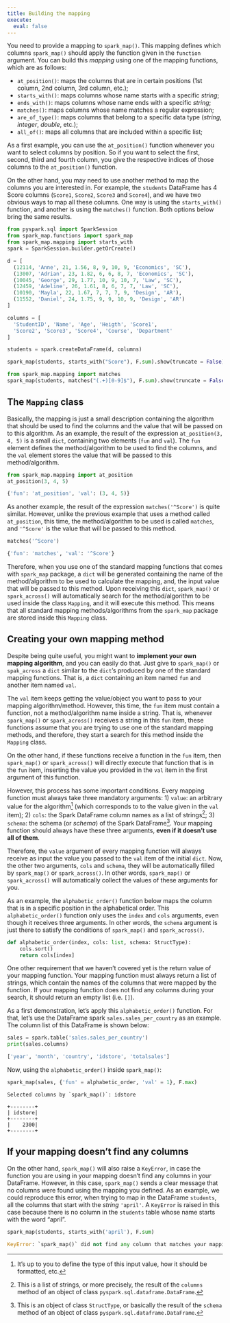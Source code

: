 ```yaml
---
title: Building the mapping
execute:
  eval: false
---
```


You need to provide a mapping to `spark_map()`. This mapping defines which columns `spark_map()` should apply the function given in the `function` argument. You can build this *mapping* using one of the mapping functions, which are as follows:

- `at_position()`: maps the columns that are in certain positions (1st column, 2nd column, 3rd column, etc.);
- `starts_with()`: maps columns whose name starts with a specific *string*;
- `ends_with()`: maps columns whose name ends with a specific *string*;
- `matches()`: maps columns whose name matches a regular expression;
- `are_of_type()`: maps columns that belong to a specific data type (*string*, *integer*, *double*, etc.);
- `all_of()`: maps all columns that are included within a specific list;

As a first example, you can use the `at_position()` function whenever you want to select columns by position. So if you want to select the first, second, third and fourth column, you give the respective indices of those columns to the `at_position()` function.

On the other hand, you may need to use another method to map the columns you are interested in. For example, the `students` DataFrame has 4 Score columns (`Score1`, `Score2`, `Score3` and `Score4`), and we have two obvious ways to map all these columns. One way is using the `starts_with()` function, and another is using the `matches()` function. Both options below bring the same results.

```python
from pyspark.sql import SparkSession
from spark_map.functions import spark_map
from spark_map.mapping import starts_with
spark = SparkSession.builder.getOrCreate()

d = [
  (12114, 'Anne', 21, 1.56, 8, 9, 10, 9, 'Economics', 'SC'),
  (13007, 'Adrian', 23, 1.82, 6, 6, 8, 7, 'Economics', 'SC'),
  (10045, 'George', 29, 1.77, 10, 9, 10, 7, 'Law', 'SC'),
  (12459, 'Adeline', 26, 1.61, 8, 6, 7, 7, 'Law', 'SC'),
  (10190, 'Mayla', 22, 1.67, 7, 7, 7, 9, 'Design', 'AR'),
  (11552, 'Daniel', 24, 1.75, 9, 9, 10, 9, 'Design', 'AR')
]

columns = [
  'StudentID', 'Name', 'Age', 'Heigth', 'Score1',
  'Score2', 'Score3', 'Score4', 'Course', 'Department'
] 

students = spark.createDataFrame(d, columns)

spark_map(students, starts_with("Score"), F.sum).show(truncate = False)
```

```python
from spark_map.mapping import matches
spark_map(students, matches("(.+)[0-9]$"), F.sum).show(truncate = False)
```


## The `Mapping` class

Basically, the mapping is just a small description containing the algorithm that should be used to find the columns and the value that will be passed on to this algorithm. As an example, the result of the expression `at_position(3, 4, 5)` is a small `dict`, containing two elements (`fun` and `val`). The `fun` element defines the method/algorithm to be used to find the columns, and the `val` element stores the value that will be passed to this method/algorithm.

```python
from spark_map.mapping import at_position
at_position(3, 4, 5)
```
```python
{'fun': 'at_position', 'val': (3, 4, 5)}
```

As another example, the result of the expression `matches('^Score')` is quite similar. However, unlike the previous example that uses a method called `at_position`, this time, the method/algorithm to be used is called `matches`, and `'^Score'` is the value that will be passed to this method.

```python
matches('^Score')
```
```python
{'fun': 'matches', 'val': '^Score'}
```

Therefore, when you use one of the standard mapping functions that comes with `spark_map` package, a `dict` will be generated containing the name of the method/algorithm to be used to calculate the mapping, and, the input value that will be passed to this method. Upon receiving this `dict`, `spark_map()` or `spark_across()` will automatically search for the method/algorithm to be used inside the class `Mapping`, and it will execute this method. This means that all standard mapping methods/algorithms from the `spark_map` package are stored inside this `Mapping` class.


## Creating your own mapping method

Despite being quite useful, you might want to **implement your own mapping algorithm**, and you can easily do that. Just give to `spark_map()` or `spak_across` a `dict` similar to the `dict`'s produced by one of the standard mapping functions. That is, a `dict` containing an item named `fun` and another item named `val`.

The `val` item keeps getting the value/object you want to pass to your mapping algorithm/method. However, this time, the `fun` item must contain a function, not a method/algorithm name inside a string. That is, whenever `spark_map()` or `spark_across()` receives a string in this `fun` item, these functions assume that you are trying to use one of the standard mapping methods, and therefore, they start a search for this method inside the `Mapping` class.

On the other hand, if these functions receive a function in the `fun` item, then `spark_map()` or `spark_across()` will directly execute that function that is in the `fun` item, inserting the value you provided in the `val` item in the first argument of this function.

However, this process has some important conditions. Every mapping function must always take three mandatory arguments: 1) `value`: an arbitrary value for the algorithm^[It's up to you to define the type of this input value, how it should be formatted, etc.] (which corresponds to to the value given in the `val` item); 2) `cols`: the Spark DataFrame column names as a list of strings^[This is a list of strings, or more precisely, the result of the `columns` method of an object of class `pyspark.sql.dataframe.DataFrame`.]; 3) `schema`: the schema (or *schema*) of the Spark DataFrame^[This is an object of class `StructType`, or basically the result of the `schema` method of an object of class `pyspark.sql.dataframe.DataFrame`.]. Your mapping function should always have these three arguments, **even if it doesn't use all of them**.

Therefore, the `value` argument of every mapping function will always receive as input the value you passed to the `val` item of the initial `dict`. Now, the other two arguments, `cols` and `schema`, they will be automatically filled by `spark_map()` or `spark_across()`. In other words, `spark_map()` or `spark_across()` will automatically collect the values of these arguments for you.

As an example, the `alphabetic_order()` function below maps the column that is in a specific position in the alphabetical order. This `alphabetic_order()` function only uses the `index` and `cols` arguments, even though it receives three arguments. In other words, the `schema` argument is just there to satisfy the conditions of `spark_map()` and `spark_across()`.

```python
def alphabetic_order(index, cols: list, schema: StructType):
    cols.sort()
    return cols[index]
```

One other requirement that we haven't covered yet is the return value of your mapping function. Your mapping function must always return a list of strings, which contain the names of the columns that were mapped by the function. If your mapping function does not find any columns during your search, it should return an empty list (i.e. `[]`).

As a first demonstration, let's apply this `alphabetic_order()` function. For that, let's use the DataFrame spark `sales.sales_per_country` as an example. The column list of this DataFrame is shown below:

```python
sales = spark.table('sales.sales_per_country')
print(sales.columns)
```

```python
['year', 'month', 'country', 'idstore', 'totalsales']
```

Now, using the `alphabetic_order()` inside `spark_map()`:

```python
spark_map(sales, {'fun' = alphabetic_order, 'val' = 1}, F.max)
```

```
Selected columns by `spark_map()`: idstore

+--------+
| idstore|
+--------+
|    2300|
+--------+
```


<!--
## Be careful when using custom mapping functions

However, it is worth noting that if you try to use in your mapping a function that does not exist (ie a function that has not yet been defined in your session), you will get a `KeyError` as a result. Notice in the example below, where I try to use a function called `some_mapping_function()` with the value `'some_value'` to map the columns. Because `spark_map()` doesn't find any function named `some_mapping_function()` defined in my session, a `KeyError` ends up being raised. So, if you face this error when using `spark_map()`, investigate if you have correctly defined the function you want to use in your mapping.

```python
spark_map(students, {'fun': 'some_mapping_function', 'val': 'some_value'}, F.sum)
```

```python
KeyError: 'some_mapping_function'
```
-->

## If your mapping doesn't find any columns

On the other hand, `spark_map()` will also raise a `KeyError`, in case the function you are using in your mapping doesn't find any columns in your DataFrame. However, in this case, `spark_map()` sends a clear message that no columns were found using the mapping you defined. As an example, we could reproduce this error, when trying to map in the DataFrame `students`, all the columns that start with the *string* `'april'`. A `KeyError` is raised in this case because there is no column in the `students` table whose name starts with the word "april".

```python
spark_map(students, starts_with('april'), F.sum)
```
```python
KeyError: `spark_map()` did not find any column that matches your mapping!
```
